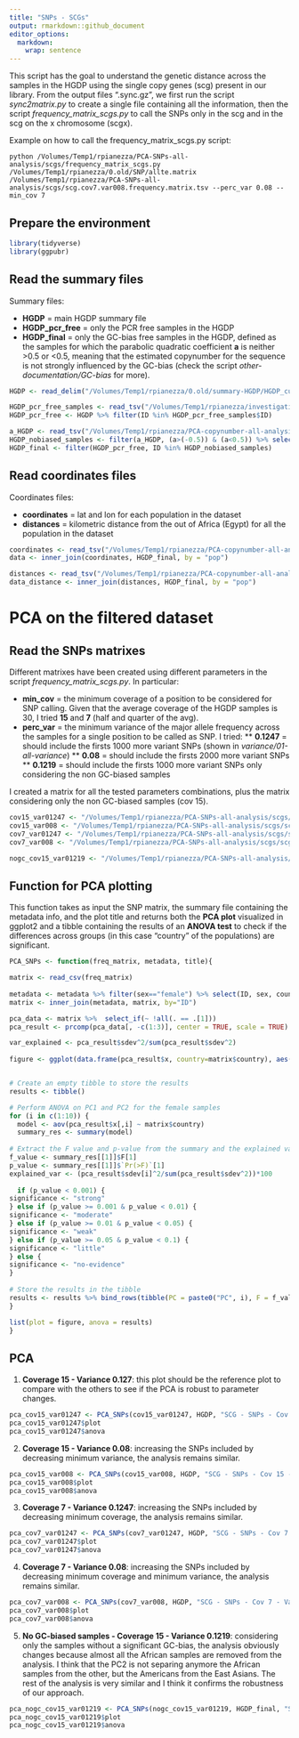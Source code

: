 ```yaml
---
title: "SNPs - SCGs"
output: rmarkdown::github_document
editor_options: 
  markdown: 
    wrap: sentence
---
```


This script has the goal to understand the genetic distance across the samples in the HGDP using the single copy genes (scg) present in our library. From the output files ".sync.gz", we first run the script *sync2matrix.py* to create a single file containing all the information, then the script *frequency_matrix_scgs.py* to call the SNPs only in the scg and in the scg on the x chromosome (scgx).

Example on how to call the frequency_matrix_scgs.py script:
```
python /Volumes/Temp1/rpianezza/PCA-SNPs-all-analysis/scgs/frequency_matrix_scgs.py /Volumes/Temp1/rpianezza/0.old/SNP/allte.matrix /Volumes/Temp1/rpianezza/PCA-SNPs-all-analysis/scgs/scg.cov7.var008.frequency.matrix.tsv --perc_var 0.08 --min_cov 7
```

## Prepare the environment

```r
library(tidyverse)
library(ggpubr)
```

## Read the summary files

Summary files:

* **HGDP** = main HGDP summary file
* **HGDP_pcr_free** = only the PCR free samples in the HGDP
* **HGDP_final** = only the GC-bias free samples in the HGDP, defined as the samples for which the parabolic quadratic coefficient **a** is neither >0.5 or <0.5, meaning that the estimated copynumber for the sequence is not strongly influenced by the GC-bias (check the script *other-documentation/GC-bias* for more).

```r
HGDP <- read_delim("/Volumes/Temp1/rpianezza/0.old/summary-HGDP/HGDP_cutoff_classified.tsv")

HGDP_pcr_free_samples <- read_tsv("/Volumes/Temp1/rpianezza/investigation/HGDP-no-PCR/HGDP-only-pcr-free-samples.tsv", col_names = "ID")
HGDP_pcr_free <- HGDP %>% filter(ID %in% HGDP_pcr_free_samples$ID)

a_HGDP <- read_tsv("/Volumes/Temp1/rpianezza/PCA-copynumber-all-analysis/a_HGDP.tsv")
HGDP_nobiased_samples <- filter(a_HGDP, (a>(-0.5)) & (a<0.5)) %>% select(ID) %>% pull()
HGDP_final <- filter(HGDP_pcr_free, ID %in% HGDP_nobiased_samples)
```

## Read coordinates files

Coordinates files:

* **coordinates** = lat and lon for each population in the dataset
* **distances** = kilometric distance from the out of Africa (Egypt) for all the population in the dataset

```r
coordinates <- read_tsv("/Volumes/Temp1/rpianezza/PCA-copynumber-all-analysis/american-to-east.tsv", col_names = c("pop", "region", "latitude", "longitude")) %>% select(pop, latitude, longitude)
data <- inner_join(coordinates, HGDP_final, by = "pop")

distances <- read_tsv("/Volumes/Temp1/rpianezza/PCA-copynumber-all-analysis/dist-from-ooa.tsv", col_names = c("pop", "region", "distance")) %>% select(pop, distance)
data_distance <- inner_join(distances, HGDP_final, by = "pop")
```

# PCA on the filtered dataset

## Read the SNPs matrixes

Different matrixes have been created using different parameters in the script *frequency_matrix_scgs.py*. In particular:

* **min_cov** = the minimum coverage of a position to be considered for SNP calling. Given that the average coverage of the HGDP samples is 30, I tried **15** and **7** (half and quarter of the avg). 
* **perc_var** = the minimum variance of the major allele frequency across the samples for a single position to be called as SNP. I tried:
** **0.1247** = should include the firsts 1000 more variant SNPs (shown in *variance/01-all-variance*) 
** **0.08** = should include the firsts 2000 more variant SNPs 
** **0.1219** = should include the firsts 1000 more variant SNPs only considering the non GC-biased samples

I created a matrix for all the tested parameters combinations, plus the matrix considering only the non GC-biased samples (cov 15).

```r
cov15_var01247 <- "/Volumes/Temp1/rpianezza/PCA-SNPs-all-analysis/scgs/scg.cov15.var01247.frequency.matrix.tsv_processed"
cov15_var008 <- "/Volumes/Temp1/rpianezza/PCA-SNPs-all-analysis/scgs/scg.cov15.var008.frequency.matrix.tsv_processed"
cov7_var01247 <- "/Volumes/Temp1/rpianezza/PCA-SNPs-all-analysis/scgs/scg.cov7.var01247.frequency.matrix.tsv_processed"
cov7_var008 <- "/Volumes/Temp1/rpianezza/PCA-SNPs-all-analysis/scgs/scg.cov7.var008.frequency.matrix.tsv_processed"

nogc_cov15_var01219 <- "/Volumes/Temp1/rpianezza/PCA-SNPs-all-analysis/scgs/scg.nogcbias-cov15.var01219.frequency.matrix.tsv_processed"
```

## Function for PCA plotting

This function takes as input the SNP matrix, the summary file containing the metadata info, and the plot title and returns both the **PCA plot** visualized in ggplot2 and a tibble containing the results of an **ANOVA test** to check if the differences across groups (in this case "country" of the populations) are significant.

```r
PCA_SNPs <- function(freq_matrix, metadata, title){

matrix <- read_csv(freq_matrix)
  
metadata <- metadata %>% filter(sex=="female") %>% select(ID, sex, country, pop) %>% distinct()
matrix <- inner_join(metadata, matrix, by="ID")

pca_data <- matrix %>%  select_if(~ !all(. == .[1]))
pca_result <- prcomp(pca_data[, -c(1:3)], center = TRUE, scale = TRUE)

var_explained <- pca_result$sdev^2/sum(pca_result$sdev^2)
      
figure <- ggplot(data.frame(pca_result$x, country=matrix$country), aes(x=PC1,y=PC2, color=country)) + geom_point(size=2, show.legend = TRUE) + labs(x=paste0("PC1: ",round(var_explained[1]*100,1),"%"), y=paste0("PC2: ",round(var_explained[2]*100,1),"%")) + ggtitle(title) + theme(plot.title = element_text(hjust = 0.5))


# Create an empty tibble to store the results
results <- tibble()

# Perform ANOVA on PC1 and PC2 for the female samples
for (i in c(1:10)) {
  model <- aov(pca_result$x[,i] ~ matrix$country)
  summary_res <- summary(model)
  
# Extract the F value and p-value from the summary and the explained variability
f_value <- summary_res[[1]]$F[1]
p_value <- summary_res[[1]]$`Pr(>F)`[1]
explained_var <- (pca_result$sdev[i]^2/sum(pca_result$sdev^2))*100
  
  if (p_value < 0.001) {
significance <- "strong"
} else if (p_value >= 0.001 & p_value < 0.01) {
significance <- "moderate"
} else if (p_value >= 0.01 & p_value < 0.05) {
significance <- "weak"
} else if (p_value >= 0.05 & p_value < 0.1) {
significance <- "little"
} else {
significance <- "no-evidence"
}
  
# Store the results in the tibble
results <- results %>% bind_rows(tibble(PC = paste0("PC", i), F = f_value, p = p_value, Explained_Variability = explained_var, Significance = significance))
}

list(plot = figure, anova = results)
}
```

## PCA

1) **Coverage 15 - Variance 0.127**: this plot should be the reference plot to compare with the others to see if the PCA is robust to parameter changes.
```r
pca_cov15_var01247 <- PCA_SNPs(cov15_var01247, HGDP, "SCG - SNPs - Cov 15 - Var 0.1247")
pca_cov15_var01247$plot
pca_cov15_var01247$anova
```

2) **Coverage 15 - Variance 0.08**: increasing the SNPs included by decreasing minimum variance, the analysis remains similar.
```r
pca_cov15_var008 <- PCA_SNPs(cov15_var008, HGDP, "SCG - SNPs - Cov 15 - Var 0.08")
pca_cov15_var008$plot
pca_cov15_var008$anova
```

3) **Coverage 7 - Variance 0.1247**: increasing the SNPs included by decreasing minimum coverage, the analysis remains similar.
```r
pca_cov7_var01247 <- PCA_SNPs(cov7_var01247, HGDP, "SCG - SNPs - Cov 7 - Var 0.1247")
pca_cov7_var01247$plot
pca_cov7_var01247$anova
```

4) **Coverage 7 - Variance 0.08**: increasing the SNPs included by decreasing minimum coverage and minimum variance, the analysis remains similar.
```r
pca_cov7_var008 <- PCA_SNPs(cov7_var008, HGDP, "SCG - SNPs - Cov 7 - Var 0.08")
pca_cov7_var008$plot
pca_cov7_var008$anova
```

5) **No GC-biased samples - Coverage 15 - Variance 0.1219**: considering only the samples without a significant GC-bias, the analysis obviously changes because almost all the African samples are removed from the analysis. I think that the PC2 is not separing anymore the African samples from the other, but the Americans from the East Asians. The rest of the analysis is very similar and I think it confirms the robustness of our approach.
```r
pca_nogc_cov15_var01219 <- PCA_SNPs(nogc_cov15_var01219, HGDP_final, "SCG - SNPs - No GC-biased samples - Cov 15 - Var 0.1247")
pca_nogc_cov15_var01219$plot
pca_nogc_cov15_var01219$anova
```


